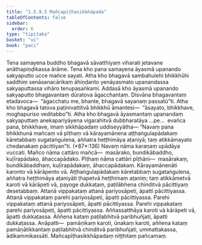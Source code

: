```yaml
---
title: "1.5.9.5 Mañcapīṭhasikkhāpada"
tableOfContents: false
sidebar:
  order: 6
type: "tipitaka"
basket: "vi"
book: "paci"
---
```



<DynamicBreadcrumb />

<Division number="521" book="paci" bookNo="2" page="218">

<Paragraph number="1532" book="paci">
Tena samayena buddho bhagavā sāvatthiyaṃ viharati jetavane anāthapiṇḍikassa ārāme. Tena kho pana samayena āyasmā upanando sakyaputto ucce mañce sayati. Atha kho bhagavā sambahulehi bhikkhūhi saddhiṃ senāsanacārikaṃ āhiṇḍanto yenāyasmato upanandassa sakyaputtassa vihāro tenupasaṅkami. Addasā kho āyasmā upanando sakyaputto bhagavantaṃ dūratova āgacchantaṃ. Disvāna bhagavantaṃ etadavoca—  “āgacchatu me, bhante, bhagavā sayanaṃ passatū”ti. Atha kho bhagavā tatova paṭinivattitvā bhikkhū āmantesi—  “āsayato, bhikkhave, moghapuriso veditabbo”ti. Atha kho bhagavā āyasmantaṃ upanandaṃ sakyaputtaṃ anekapariyāyena vigarahitvā dubbharatāya …pe…  evañca pana, bhikkhave, imaṃ sikkhāpadaṃ uddiseyyātha—
</Paragraph>

</Division>
<Division number="522" book="paci" bookNo="2" page="218">

<Paragraph number="1533" book="paci">
<Emphasis>“Navaṃ pana bhikkhunā mañcaṃ vā pīṭhaṃ vā kārayamānena aṭṭhaṅgulapādakaṃ kāretabbaṃ sugataṅgulena, aññatra heṭṭhimāya aṭaniyā; taṃ atikkāmayato chedanakaṃ pācittiyan”</Emphasis>ti. (*87*:<Emphasis>136</Emphasis>)
</Paragraph>

</Division>
<Division number="523" book="paci" bookNo="2" page="218">

<Paragraph number="1534" book="paci">
<Emphasis>Navaṃ</Emphasis> nāma karaṇaṃ upādāya vuccati.
</Paragraph>

<Paragraph number="1535" book="paci">
<Emphasis>Mañco</Emphasis> nāma cattāro mañcā—  masārako, bundikābaddho, kuḷīrapādako, āhaccapādako.
</Paragraph>

<Paragraph number="1536" book="paci">
<Emphasis>Pīṭhaṃ</Emphasis> nāma cattāri pīṭhāni—  masārakaṃ, bundikābaddhaṃ, kuḷīrapādakaṃ, āhaccapādakaṃ.
</Paragraph>

<Paragraph number="1537" book="paci">
<Emphasis>Kārayamānenā</Emphasis>ti karonto vā kārāpento vā.
</Paragraph>

<Paragraph number="1538" book="paci">
<Emphasis>Aṭṭhaṅgulapādakaṃ kāretabbaṃ sugataṅgulena, aññatra heṭṭhimāya aṭaniyā</Emphasis>ti ṭhapetvā heṭṭhimaṃ aṭaniṃ; taṃ atikkāmetvā karoti vā kārāpeti vā, payoge dukkaṭaṃ, paṭilābhena chinditvā pācittiyaṃ desetabbaṃ.
</Paragraph>

</Division>
<Division number="524" book="paci" bookNo="2" page="219">

<Paragraph number="1539" book="paci">
Attanā vippakataṃ attanā pariyosāpeti, āpatti pācittiyassa. Attanā vippakataṃ parehi pariyosāpeti, āpatti pācittiyassa. Parehi vippakataṃ attanā pariyosāpeti, āpatti pācittiyassa. Parehi vippakataṃ parehi pariyosāpeti, āpatti pācittiyassa.
</Paragraph>

<Paragraph number="1540" book="paci">
Aññassatthāya karoti vā kārāpeti vā, āpatti dukkaṭassa. Aññena kataṃ paṭilabhitvā paribhuñjati, āpatti dukkaṭassa.
</Paragraph>

</Division>
<Division number="525" book="paci" bookNo="2" page="219">

<Paragraph number="1541" book="paci">
Anāpatti—  pamāṇikaṃ karoti, ūnakaṃ karoti, aññena kataṃ pamāṇātikkantaṃ paṭilabhitvā chinditvā paribhuñjati, ummattakassa, ādikammikassāti.

</Paragraph>
</Division>

<Paragraph number="1542" type="center" book="paci">
Mañcapīṭhasikkhāpadaṃ niṭṭhitaṃ pañcamaṃ.
</Paragraph>